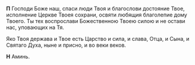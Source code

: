 **П** Господи Боже наш, спаси люди Твоя и благослови достояние Твое, исполнение Церкве Твоея
сохрани, освяти любящия благолепие дому Твоего. Ты тех воспрослави Божественною Твоею силою
и не остави нас, уповающих на Тя.

Яко Твоя держава и Твое есть Царство и сила, и слава, Отца, и Сына, и Святаго Духа, ныне и
присно, и во веки веков.

**Н** Аминь.
